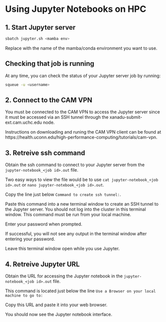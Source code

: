 # Using Jupyter Notebooks on HPC

## 1. Start Jupyter server
```bash
sbatch jupyter.sh <mamba env>
```

Replace <mamba env> with the name of the mamba/conda environment you want to use.

## Checking that job is running
At any time, you can check the status of your Jupyter server job by running:
```bash
squeue -u <username>
```

## 2. Connect to the CAM VPN
You must be connected to the CAM VPN to access the Jupyter server since it must be accessed via an SSH tunnel through the xanadu-submit-ext.cam.uchc.edu node.

Instructions on downloading and runing the CAM VPN client can be found at https://health.uconn.edu/high-performance-computing/tutorials/cam-vpn.


## 3. Retreive ssh command
Obtain the ssh command to connect to your Jupyter server from the `jupyter-notebook_<job id>.out` file.

Two easy ways to view the file would be to use `cat jupyter-notebook_<job id>.out` or `nano jupyter-notebook_<job id>.out`.

Copy the line just below `Command to create ssh tunnel:`.

Paste this command into a new terminal window to create an SSH tunnel to the Jupyter server. You should not log into the cluster in this terminal window. This command must be run from your local machine.

Enter your password when prompted.

If successful, you will not see any output in the terminal window after entering your password.

Leave this terminal window open while you use Jupyter.


## 4. Retreive Jupyter URL
Obtain the URL for accessing the Jupyter notebook in the `jupyter-notebook_<job id>.out` file.

This command is located just below the line `Use a Browser on your local machine to go to:`

Copy this URL and paste it into your web browser.

You should now see the Jupyter notebook interface.


